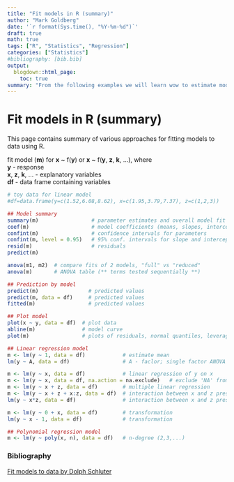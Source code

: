 ```yaml
---
title: "Fit models in R (summary)"
author: "Mark Goldberg"
date: '`r format(Sys.time(), "%Y-%m-%d")`'
draft: true
math: true
tags: ["R", "Statistics", "Regression"]
categories: ["Statistics"]
#bibliography: [bib.bib]
output:
  blogdown::html_page:
    toc: true
summary: "From the following examples we will learn wow to estimate model precision by cross-validation, validation sample and leave-one-out cross-validation (LOOCV)."
---
```


# Fit models in R (summary)

This page contains summary of various approaches for fitting models to data using R.  

fit model (**m**) for **x** ~ f(**y**) or **x** ~ f(**y**, **z**, **k**, ...), where  
**y** - response  
**x**, **z**, **k**, ... - explanatory variables  
**df** - data frame containing variables  

```r
# toy data for linear model
#df=data.frame(y=c(1.52,6.08,8.62), x=c(1.95,3.79,7.37), z=c(1,2,3))

## Model summary
summary(m)                 # parameter estimates and overall model fit
coef(m)                    # model coefficients (means, slopes, intercepts)
confint(m)                 # confidence intervals for parameters
confint(m, level = 0.95)   # 95% conf. intervals for slope and intercept
resid(m)                   # residuals
predict(m)     

anova(m1, m2)  # compare fits of 2 models, "full" vs "reduced"
anova(m)       # ANOVA table (** terms tested sequentially **)

## Prediction by model
predict(m)                # predicted values
predict(m, data = df)     # predicted values
fitted(m)                 # predicted values

## Plot model
plot(x ~ y, data = df)  # plot data
abline(m)               # model curve
plot(m)                 # plots of residuals, normal quantiles, leverage

## Linear regression model
m <- lm(y ~ 1, data = df)            # estimate mean
lm(y ~ A, data = df)                 # A - faclor; single factor ANOVA

m <- lm(y ~ x, data = df)            # linear regression of y on x
m <- lm(y ~ x, data = df, na.action = na.exclude)   # exclude 'NA' from data
m <- lm(y ~ x + z, data = df)        # multiple linear regression 
m <- lm(y ~ x + z + x:z, data = df)  # interaction between x and z presents
lm(y ~ x*z, data = df)               # interaction between x and z presents

m <- lm(y ~ 0 + x, data = df)        # transformation
lm(y ~ x - 1, data = df)             # transformation
```

```r
## Polynomial regression model
m <- lm(y ~ poly(x, n), data = df)   # n-degree (2,3,...)

```

### Bibliography
[Fit models to data by Dolph Schluter](https://www.zoology.ubc.ca/~schluter/R/fit-model/)  